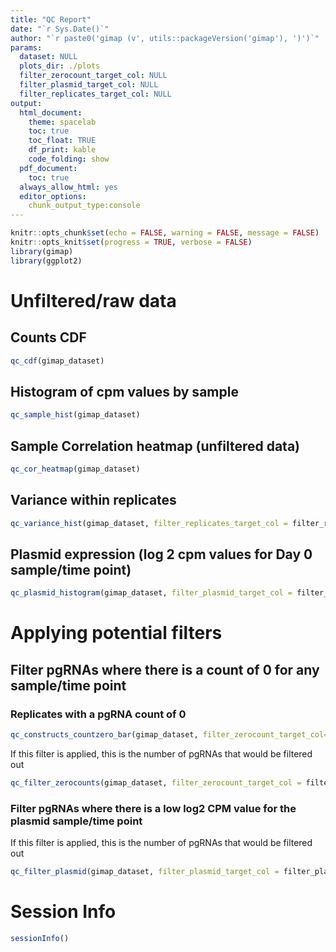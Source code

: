 ```yaml
---
title: "QC Report"
date: "`r Sys.Date()`"
author: "`r paste0('gimap (v', utils::packageVersion('gimap'), ')')`"
params:
  dataset: NULL
  plots_dir: ./plots
  filter_zerocount_target_col: NULL
  filter_plasmid_target_col: NULL
  filter_replicates_target_col: NULL
output: 
  html_document:
    theme: spacelab
    toc: true
    toc_float: TRUE
    df_print: kable
    code_folding: show
  pdf_document:
    toc: true
  always_allow_html: yes
  editor_options:
    chunk_output_type:console
---
```


<style>
  tbody tr:nth-child(odd){
    background-color: #D6E0F5;
}
</style>

```r
knitr::opts_chunk$set(echo = FALSE, warning = FALSE, message = FALSE)
knitr::opts_knit$set(progress = TRUE, verbose = FALSE)
library(gimap)
library(ggplot2)
```

# Unfiltered/raw data

## Counts CDF

```r
qc_cdf(gimap_dataset)
```

## Histogram of cpm values by sample

```r
qc_sample_hist(gimap_dataset)
```


## Sample Correlation heatmap (unfiltered data)

```r
qc_cor_heatmap(gimap_dataset)
```

## Variance within replicates

```r
qc_variance_hist(gimap_dataset, filter_replicates_target_col = filter_replicates_target_col)
```

## Plasmid expression (log 2 cpm values for Day 0 sample/time point)

```r
qc_plasmid_histogram(gimap_dataset, filter_plasmid_target_col = filter_plasmid_target_col)
```

# Applying potential filters

## Filter pgRNAs where there is a count of 0 for any sample/time point

### Replicates with a pgRNA count of 0 

```r
qc_constructs_countzero_bar(gimap_dataset, filter_zerocount_target_col= filter_zerocount_target_col, filter_replicates_target_col = filter_replicates_target_col)
```

If this filter is applied, this is the number of pgRNAs that would be filtered out

```r
qc_filter_zerocounts(gimap_dataset, filter_zerocount_target_col = filter_zerocount_target_col)$reportdf
```

### Filter pgRNAs where there is a low log2 CPM value for the plasmid sample/time point

If this filter is applied, this is the number of pgRNAs that would be filtered out

```r
qc_filter_plasmid(gimap_dataset, filter_plasmid_target_col = filter_plasmid_target_col)$plasmid_filter_report
```

# Session Info

```r
sessionInfo()
```
